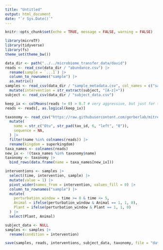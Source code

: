 ```yaml
---
title: "Untitled"
output: html_document
date: "`r Sys.Date()`"
---
```


```r
knitr::opts_chunk$set(echo = TRUE, message = FALSE, warning = FALSE)
```

```r
library(microTF)
library(tidyverse)
library(fs)
theme_set(theme_bw())
```

```r
data_dir <- path("../../microbiome_transfer_data/david")
reads <- read_csv(data_dir / "abundance.csv") |>
  rename(sample = `...1`) |>
  column_to_rownames("sample") |>
  as.matrix()
samples <- read_csv(data_dir / "sample_metadata.csv", col_names = c("sample", "subject", "time")) |>
  mutate(intervention = str_extract(subject, "[A-z]+"))
subject <- read_csv(data_dir / "subject_data.csv")

keep_ix <- colMeans(reads != 0) > 0.7 # very aggressive, but just for testing
reads <- reads[, as.logical(keep_ix)]
```

```r
taxonomy <- read_csv("https://raw.githubusercontent.com/gerberlab/mitre/master/mitre/example_data/david/taxaTable.csv") |>
  mutate(
    name = str_c("Otu", str_pad(tax_id, 6, "left", "0")),
    sequence = NA,
  ) |>
  filter(name %in% colnames(reads)) |>
  rename(kingdom = superkingdom)
taxa_names <- colnames(reads)
new_ix <- !(taxa_names %in% taxonomy$name)
taxonomy <- taxonomy |>
  bind_rows(data.frame(name = taxa_names[new_ix]))
```


```r
interventions <- samples |>
  select(time, intervention, sample) |>
  mutate(value = 1) |>
  pivot_wider(names_from = intervention, values_fill = 0) |>
  column_to_rownames("sample") |>
  mutate(
    perturbation_window = time >= 0 & time <= 5,
    Animal = ifelse(perturbation_window & Animal == 1, 1, 0),
    Plant = ifelse(perturbation_window & Plant == 1, 1, 0)
  ) |>
  select(Plant, Animal)

subject_data <- NULL
samples <- samples |>
  rename(condition = intervention)

save(samples, reads, interventions, subject_data, taxonomy, file = "data/diet_study.rda")
```
